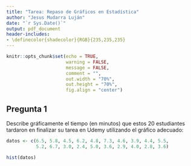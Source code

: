 ```yaml
---
title: "Tarea: Repaso de Gráficos en Estadística"
author: "Jesus Mudarra Luján"
date: "`r Sys.Date()`"
output: pdf_document
header-includes:
- \definecolor{shadecolor}{RGB}{235,235,235}
---
```


```r
knitr::opts_chunk$set(echo = TRUE,
                      warning = FALSE,
                      message = FALSE,
                      comment = "",
                      out.width = "70%",
                      out.height = "70%",
                      fig.align = "center")
```

## Pregunta 1

Describe gráficamente el tiempo (en minutos) que estos 20 estudiantes tardaron en finalizar su tarea en Udemy utilizando el gráfico adecuado:

```r
datos <- c(6.5, 5.8, 4.5, 6.2, 4.8, 7.3, 4.6, 3.9, 4.4, 5.5,
           5.2, 6.7, 3.0, 2.4, 5.0, 3.6, 2.9, 4.0, 2.8, 3.6)
```

```r
hist(datos)
```


